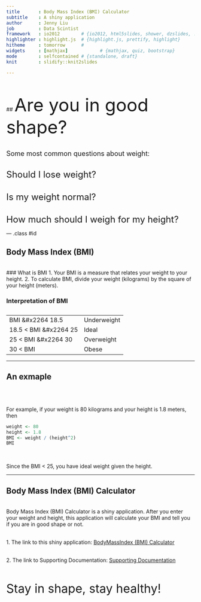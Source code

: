 ```yaml
---
title       : Body Mass Index (BMI) Calculator
subtitle    : A shiny application
author      : Jenny Liu
job         : Data Scintist
framework   : io2012        # {io2012, html5slides, shower, dzslides, ...}
highlighter : highlight.js  # {highlight.js, prettify, highlight}
hitheme     : tomorrow      # 
widgets     : [mathjax]            # {mathjax, quiz, bootstrap}
mode        : selfcontained # {standalone, draft}
knit        : slidify::knit2slides

---
```



<br/>
<br/>
## <font size="10"> Are you in good shape?  </font>
<br/>
<br/>

<font size="4.5"> Some most common questions about weight: </font>


<br/>
<font size="5"> Should I lose weight? </font>

<br/>
<font size="5"> Is my weight normal? </font>

<br/>
<font size="5"> How much should I weigh for my height? </font>

--- .class #id 



## Body Mass Index (BMI)

<br/>
### What is BMI
1. Your BMI is a measure that relates your weight to your height. 
2. To calculate BMI, divide your weight (kilograms) by the square of your height (meters).



### Interpretation of BMI


<table style="width:400px; boder:1px; margin-top:0.3cm; padding-top:0.3cm; font-size=4">
<tr>
  <td> BMI &#x2264 18.5 </td>
  <td> Underweight</td>  
</tr>

<tr>
  <td>18.5 < BMI &#x2264 25</td>
  <td> Ideal</td>  
</tr>

<tr>
  <td>25 < BMI &#x2264 30 </td>
  <td> Overweight</td>  
</tr>

<tr>
  <td> 30 < BMI </td>
  <td> Obese</td>  
</tr>
</table>








---



## An exmaple

<br/>
<br/>

For example, if your weight is 80 kilograms and your height is 1.8 meters, then
```r
weight <- 80
height <- 1.8 
BMI <- weight / (height^2)
BMI
```


<br/>

Since the BMI < 25, you have ideal weight given the height.




---


## Body Mass Index (BMI) Calculator

<br/>
Body Mass Index (BMI) Calculator is a shiny application. After you enter your weight and height, this application will calculate your BMI and tell you if you are in good shape or not.

<br/>
1. The link to this shiny application:
<a href="https://jenneyliu.shinyapps.io/Project/" target="_blank">BodyMassIndex (BMI) Calculator</a>

<br/>
2. The link to Supporting Documentation:
<a href="https://jenneyliu.shinyapps.io/Project/readme.html" target="_blank">Supporting Documentation</a>

<br/>
<br/>
<font size="6"> Stay in shape,  stay healthy! </font>





